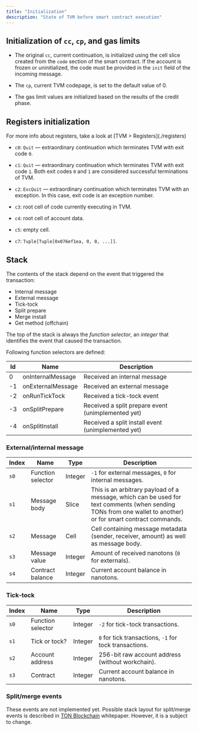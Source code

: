 ```yaml
---
title: "Initialization"
description: "State of TVM before smart contract execution"
---
```



## Initialization of `cc`, `cp`, and gas limits

- The original `cc`, current continuation, is initialized using the cell slice created from the `code` section of the smart contract. If the account is frozen or uninitialized, the code must be provided in the `init` field of the incoming message.

- The `cp`, current TVM codepage, is set to the default value of 0.

- The gas limit values are initialized based on the results of the credit phase.

## Registers initialization

<Aside type="tip">For more info about registers, take a look at [TVM > Registers](./registers)</Aside>

- `c0`: `Quit` — extraordinary continuation which terminates TVM with exit code `0`.

- `c1`: `Quit` — extraordinary continuation which terminates TVM with exit code `1`. Both exit codes `0` and `1` are considered successful terminations of TVM.

- `c2`: `ExcQuit` — extraordinary continuation which terminates TVM with an exception. In this case, exit code is an exception number.

- `c3`: root cell of code currently executing in TVM.

- `c4`: root cell of account data.

- `c5`: empty cell.

- `c7`: `Tuple[Tuple[0x076ef1ea, 0, 0, ...]]`.

## Stack

The contents of the stack depend on the event that triggered the transaction:

- Internal message
- External message
- Tick-tock
- Split prepare
- Merge install
- Get method (offchain)

The top of the stack is always the _function selector_, an _integer_ that identifies the event that caused the transaction.

Following function selectors are defined:

| Id | Name              | Description                                        |
| -- | ----------------- | -------------------------------------------------- |
| 0  | onInternalMessage | Received an internal message                       |
| -1 | onExternalMessage | Received an external message                       |
| -2 | onRunTickTock     | Received a tick-tock event                         |
| -3 | onSplitPrepare    | Received a split prepare event (unimplemented yet) |
| -4 | onSplitInstall    | Received a split install event (unimplemented yet) |

### External/internal message

| Index | Name              | Type    | Description                                                                                                                                                   |
| ----- | ----------------- | ------- | ------------------------------------------------------------------------------------------------------------------------------------------------------------- |
| `s0`  | Function selector | Integer | `-1` for external messages, `0` for internal messages.                                                                                                        |
| `s1`  | Message body      | Slice   | This is an arbitrary payload of a message, which can be used for text comments (when sending TONs from one wallet to another) or for smart contract commands. |
| `s2`  | Message           | Cell    | Cell containing message metadata (sender, receiver, amount) as well as message body.                                                                          |
| `s3`  | Message value     | Integer | Amount of received nanotons (`0` for externals).                                                                                                              |
| `s4`  | Contract balance  | Integer | Current account balance in nanotons.                                                                                                                          |

### Tick‑tock

| Index | Name              | Type    | Description                                            |
| ----- | ----------------- | ------- | ------------------------------------------------------ |
| `s0`  | Function selector | Integer | `-2` for tick-tock transactions.                       |
| `s1`  | Tick or tock?     | Integer | `0` for tick transactions, `-1` for tock transactions. |
| `s2`  | Account address   | Integer | 256-bit raw account address (without workchain).       |
| `s3`  | Contract          | Integer | Current account balance in nanotons.                   |

### Split/merge events

These events are not implemented yet. Possible stack layout for split/merge events is described in [TON Blockchain](/foundations/whitepapers/tblkch#4-4-8-processing-split-prepare-transactions) whitepaper. However, it is a subject to change.
